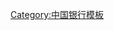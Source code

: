 {{Navbox
|name  = 南三行北四行
|state   = {{{state<includeonly>|collapsed</includeonly>}}}
|image = 
|title = 南三行北四行
|listclass = hlist

|group1 = [[南三行]]
| groupstyle = text-align: left;
| list1  = 
* [[浙江兴业银行]]
* [[浙江实业银行]]
* [[上海商業儲蓄銀行]]

|group2 = [[北四行]]
|list2 =  
* [[金城銀行]]
* [[盐业银行]]
* [[中南銀行]]
* [[大陸銀行]]

|belowstyle = 
|belowclass = hlist
|below = 
}}<noinclude>
{{collapsible option}}
[[Category:中国银行模板]]
</noinclude>